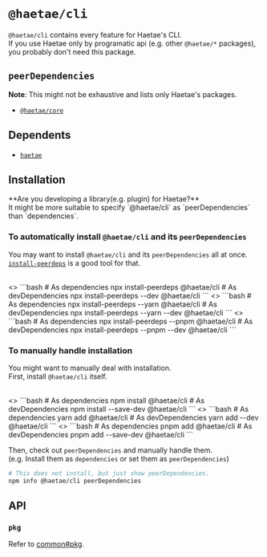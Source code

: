 
# `@haetae/cli`

`@haetae/cli` contains every feature for Haetae's CLI.<br/>
If you use Haetae only by programatic api (e.g. other `@haetae/*` packages), you probably don't need this package.

## `peerDependencies`

**Note**: This might not be exhaustive and lists only Haetae's packages.

- [`@haetae/core`](./haetae-core)

## Dependents

- [`haetae`](./haetae)

## Installation

<Callout>
  **Are you developing a library(e.g. plugin) for Haetae?** <br />
  It might be more suitable to specify `@haetae/cli` as `peerDependencies` than `dependencies`.
</Callout>

### To automatically install `@haetae/cli` and its `peerDependencies`

You may want to install `@haetae/cli` and its `peerDependencies` all at once. <br/>
[`install-peerdeps`](https://www.npmjs.com/package/install-peerdeps) is a good tool for that.

<br/>

<PkgManagerTabs>
  <>
    ```bash
    # As dependencies
    npx install-peerdeps @haetae/cli
    # As devDependencies
    npx install-peerdeps --dev @haetae/cli
    ```
  </>
  <>
    ```bash
    # As dependencies
    npx install-peerdeps --yarn @haetae/cli
    # As devDependencies
    npx install-peerdeps --yarn --dev @haetae/cli
    ```
  </>
  <>
    ```bash
    # As dependencies
    npx install-peerdeps --pnpm @haetae/cli
    # As devDependencies
    npx install-peerdeps --pnpm --dev @haetae/cli
    ```
  </>
</PkgManagerTabs>

### To manually handle installation

You might want to manually deal with installation.<br/>
First, install `@haetae/cli` itself.

<br/>

<PkgManagerTabs>
  <>
    ```bash
    # As dependencies
    npm install @haetae/cli
    # As devDependencies
    npm install --save-dev @haetae/cli
    ```
  </>
  <>
    ```bash
    # As dependencies
    yarn add @haetae/cli
    # As devDependencies
    yarn add --dev @haetae/cli
    ```
  </>
  <>
    ```bash
    # As dependencies
    pnpm add @haetae/cli
    # As devDependencies
    pnpm add --save-dev @haetae/cli
    ```
  </>
</PkgManagerTabs>

Then, check out `peerDependencies` and manually handle them.<br/>
(e.g. Install them as `dependencies` or set them as `peerDependencies`)

```bash
# This does not install, but just show peerDependencies.
npm info @haetae/cli peerDependencies
```

## API

### `pkg`

Refer to [common#pkg](./common#pkg).
